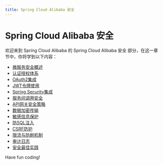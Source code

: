 ```yaml
---
title: Spring Cloud Alibaba 安全
---
```


# Spring Cloud Alibaba 安全

欢迎来到 Spring Cloud Alibaba 的 Spring Cloud Alibaba 安全 部分，在这一章节中，你将学到以下内容：

- [微服务安全概述](./0-microservices-security-overview.mdx)
- [认证授权体系](./1-certification-and-authorization-system.mdx)
- [OAuth2集成](./2-oauth2-integration.mdx)
- [JWT令牌使用](./3-jwt-token-usage.mdx)
- [Spring Security集成](./4-spring-security-integration.mdx)
- [服务间调用安全](./5-inter-service-call-security.mdx)
- [API网关安全策略](./6-api-gateway-security-policy.mdx)
- [数据加密传输](./7-data-encryption-transmission.mdx)
- [敏感信息保护](./8-sensitive-information-protection.mdx)
- [防SQL注入](./9-sql-injection-prevention.mdx)
- [CSRF防护](./10-csrf-protection.mdx)
- [限流与防刷机制](./11-current-limiting-and-anti-brushing-mechanism.mdx)
- [审计日志](./12-audit-log.mdx)
- [安全最佳实践](./13-security-best-practices.mdx)

Have fun coding!